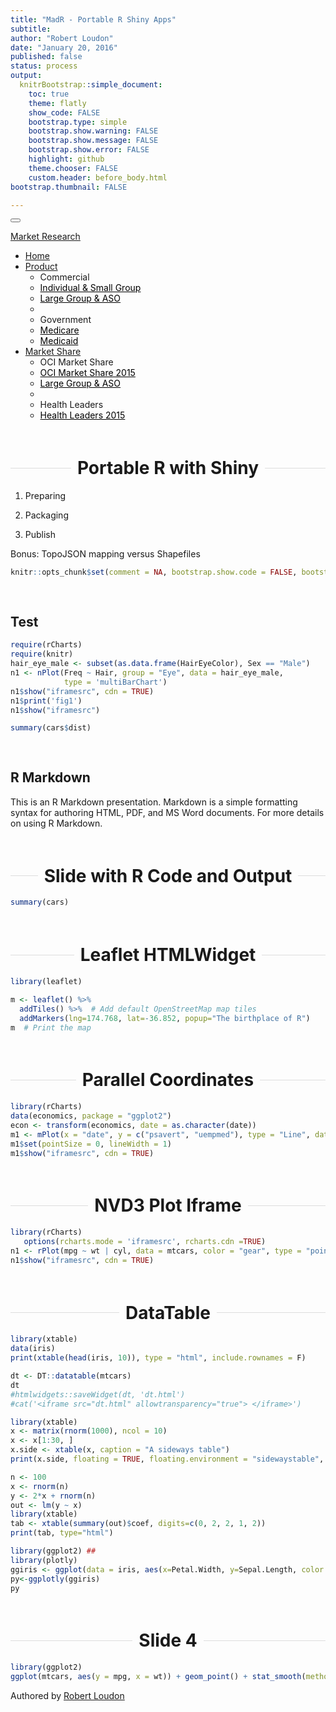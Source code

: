 ```yaml
---
title: "MadR - Portable R Shiny Apps"
subtitle: 
author: "Robert Loudon"
date: "January 20, 2016"
published: false
status: process
output: 
  knitrBootstrap::simple_document:
    toc: true
    theme: flatly
    show_code: FALSE
    bootstrap.type: simple
    bootstrap.show.warning: FALSE
    bootstrap.show.message: FALSE
    bootstrap.show.error: FALSE
    highlight: github
    theme.chooser: FALSE
    custom.header: before_body.html
bootstrap.thumbnail: FALSE

---
```



<style type="text/css">

body {
padding-top: 50px;
padding-bottom: 40px;
}

h1 {
padding-top: 55px;
margin-top: -55px;
}

h2 {
padding-top: 55px;
margin-top: -55px;
}

h3 {
padding-top: 55px;
margin-top: -55px;
}

.dropdown-menu>li>a {
color: black;
}

#disqus_thread {
margin-top: 45px;
}

#toc {
padding-top: 55px;
margin-top: 55px;
}

h1:not(.title) {
  text-align: center;
  display: flex;
  flex-direction: row;
  justify-content: center;
 }

h1:not(.title):before, 
h1:not(.title):after {
    flex-grow:1;
  height: 1px;
  content: '\a0';
  background-color: #ddd;
  align-self: center;
}

h1:not(.title):before {
  margin-right:10px;
}

h1:not(.title):after {
  margin-left:10px;
}


h1,
h2,
h3,
h4 {
  margin-top: -10px; 
}



</style>


<div class="navbar navbar-default navbar-fixed-top" role="navigation">
<div class="container">
<div class="navbar-header">
<button type="button" class="navbar-toggle collapsed" data-toggle="collapse" data-target="#navbar">
<span class="icon-bar"></span>
<span class="icon-bar"></span>
<span class="icon-bar"></span>
</button>
<a class="navbar-brand" href="/">Market Research</a>
</div>
<div id="navbar" class="navbar-collapse collapse">
<ul class="nav navbar-nav">
<li><a href="/">Home</a></li>
<li class="dropdown">
<a href="product" class="dropdown-toggle" data-toggle="dropdown" role="button" aria-expand="false">Product <span class="caret"></span></a>
<ul class="dropdown-menu" role="menu">
<li class="dropdown-header">Commercial </li>
<li><a href="authoring_basics.html">Individual & Small Group </a></li>
<li><a href="authoring_basics.html">Large Group & ASO </a></li>
<li class="divider"></li>
<li class="dropdown-header">Government </li>
<li><a href="medicare.html">Medicare </a></li>
<li><a href="medicaid.html">Medicaid </a></li>
</ul>
</li>

<li class="dropdown">
<a href="market_share" class="dropdown-toggle" data-toggle="dropdown" role="button" aria-expand="false">Market Share <span class="caret"></span></a>
<ul class="dropdown-menu" role="menu">
<li class="dropdown-header">OCI Market Share </li>
<li><a href="oci_map_2015.html">OCI Market Share 2015 </a></li>
<li><a href="authoring_basics.html">Large Group & ASO </a></li>
<li class="divider"></li>
<li class="dropdown-header">Health Leaders </li>
<li><a href="medicare.html">Health Leaders 2015 </a></li>

</ul>
</li>

</ul>
</div>
</div>
</div>


# Portable R with Shiny

1. Preparing

2. Packaging

3. Publish

Bonus: TopoJSON mapping versus Shapefiles

```r
knitr::opts_chunk$set(comment = NA, bootstrap.show.code = FALSE, bootstrap.show.output = FALSE, message=F, warning=F, error=F)

```



## Test

```r
require(rCharts)
require(knitr)
hair_eye_male <- subset(as.data.frame(HairEyeColor), Sex == "Male")
n1 <- nPlot(Freq ~ Hair, group = "Eye", data = hair_eye_male, 
            type = 'multiBarChart')
n1$show("iframesrc", cdn = TRUE)
n1$print('fig1')
n1$show("iframesrc")

```

```r
summary(cars$dist)

```



## R Markdown

This is an R Markdown presentation. Markdown is a simple formatting syntax for authoring HTML, PDF, and MS Word documents. For more details on using R Markdown.



# Slide with R Code and Output

```r
summary(cars)
```

# Leaflet HTMLWidget

```r
library(leaflet)

m <- leaflet() %>%
  addTiles() %>%  # Add default OpenStreetMap map tiles
  addMarkers(lng=174.768, lat=-36.852, popup="The birthplace of R")
m  # Print the map
```

# Parallel Coordinates

```r
library(rCharts)
data(economics, package = "ggplot2")
econ <- transform(economics, date = as.character(date))
m1 <- mPlot(x = "date", y = c("psavert", "uempmed"), type = "Line", data = econ)
m1$set(pointSize = 0, lineWidth = 1)
m1$show("iframesrc", cdn = TRUE)
```

# NVD3 Plot Iframe

```r
library(rCharts)
   options(rcharts.mode = 'iframesrc', rcharts.cdn =TRUE)
n1 <- rPlot(mpg ~ wt | cyl, data = mtcars, color = "gear", type = "point")
n1$show("iframesrc", cdn = TRUE)
```

# DataTable

```r
library(xtable)
data(iris)
print(xtable(head(iris, 10)), type = "html", include.rownames = F)

dt <- DT::datatable(mtcars)
dt
#htmlwidgets::saveWidget(dt, 'dt.html')
#cat('<iframe src="dt.html" allowtransparency="true"> </iframe>')
```

```r
library(xtable)
x <- matrix(rnorm(1000), ncol = 10)
x <- x[1:30, ]
x.side <- xtable(x, caption = "A sideways table")
print(x.side, floating = TRUE, floating.environment = "sidewaystable", type="html")
```

```r
n <- 100
x <- rnorm(n)
y <- 2*x + rnorm(n)
out <- lm(y ~ x)
library(xtable)
tab <- xtable(summary(out)$coef, digits=c(0, 2, 2, 1, 2))
print(tab, type="html")
```


```r
library(ggplot2) ##
library(plotly)
ggiris <- ggplot(data = iris, aes(x=Petal.Width, y=Sepal.Length, color = Species))  + geom_point() + stat_smooth(method = "lm")  + theme_bw() 
py<-ggplotly(ggiris) 
py


```

# Slide 4

```r
library(ggplot2)
ggplot(mtcars, aes(y = mpg, x = wt)) + geom_point() + stat_smooth(method = "lm")
```


Authored by [Robert Loudon](mailto:robert.loudon@deancare.com)
